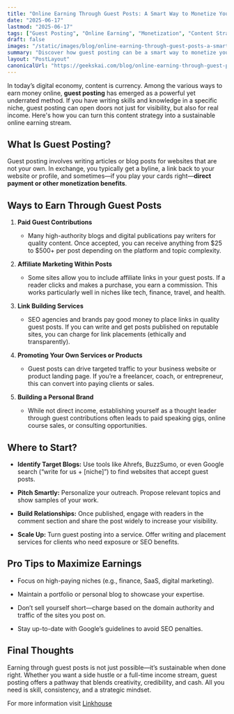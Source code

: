 ```yaml
---
title: "Online Earning Through Guest Posts: A Smart Way to Monetize Your Expertise"
date: "2025-06-17"
lastmod: "2025-06-17"
tags: ["Guest Posting", "Online Earning", "Monetization", "Content Strategy"]
draft: false
images: "/static/images/blog/online-earning-through-guest-posts-a-smart-way-to-monetize-your-expertise.png"
summary: "Discover how guest posting can be a smart way to monetize your expertise and earn online. Learn about the various ways to earn through guest posts and tips to maximize your earnings."
layout: "PostLayout"
canonicalUrl: "https://geekskai.com/blog/online-earning-through-guest-posts-a-smart-way-to-monetize-your-expertise/"
---
```


In today’s digital economy, content is currency. Among the various ways to earn money online, **guest posting** has emerged as a powerful yet underrated method. If you have writing skills and knowledge in a specific niche, guest posting can open doors not just for visibility, but also for real income. Here's how you can turn this content strategy into a sustainable online earning stream.

## What Is Guest Posting?

Guest posting involves writing articles or blog posts for websites that are not your own. In exchange, you typically get a byline, a link back to your website or profile, and sometimes—if you play your cards right—**direct payment or other monetization benefits**.

## Ways to Earn Through Guest Posts

1. **Paid Guest Contributions**

   - Many high-authority blogs and digital publications pay writers for quality content. Once accepted, you can receive anything from $25 to $500+ per post depending on the platform and topic complexity.

2. **Affiliate Marketing Within Posts**

   - Some sites allow you to include affiliate links in your guest posts. If a reader clicks and makes a purchase, you earn a commission. This works particularly well in niches like tech, finance, travel, and health.

3. **Link Building Services**

   - SEO agencies and brands pay good money to place links in quality guest posts. If you can write and get posts published on reputable sites, you can charge for link placements (ethically and transparently).

4. **Promoting Your Own Services or Products**

   - Guest posts can drive targeted traffic to your business website or product landing page. If you’re a freelancer, coach, or entrepreneur, this can convert into paying clients or sales.

5. **Building a Personal Brand**

   - While not direct income, establishing yourself as a thought leader through guest contributions often leads to paid speaking gigs, online course sales, or consulting opportunities.

## Where to Start?

- **Identify Target Blogs:** Use tools like Ahrefs, BuzzSumo, or even Google search (“write for us \+ \[niche\]”) to find websites that accept guest posts.

- **Pitch Smartly:** Personalize your outreach. Propose relevant topics and show samples of your work.

- **Build Relationships:** Once published, engage with readers in the comment section and share the post widely to increase your visibility.

- **Scale Up:** Turn guest posting into a service. Offer writing and placement services for clients who need exposure or SEO benefits.

## Pro Tips to Maximize Earnings

- Focus on high-paying niches (e.g., finance, SaaS, digital marketing).

- Maintain a portfolio or personal blog to showcase your expertise.

- Don’t sell yourself short—charge based on the domain authority and traffic of the sites you post on.

- Stay up-to-date with Google’s guidelines to avoid SEO penalties.

## Final Thoughts

Earning through guest posts is not just possible—it’s sustainable when done right. Whether you want a side hustle or a full-time income stream, guest posting offers a pathway that blends creativity, credibility, and cash. All you need is skill, consistency, and a strategic mindset.

For more information visit [Linkhouse](https://linkhouse.net/)
